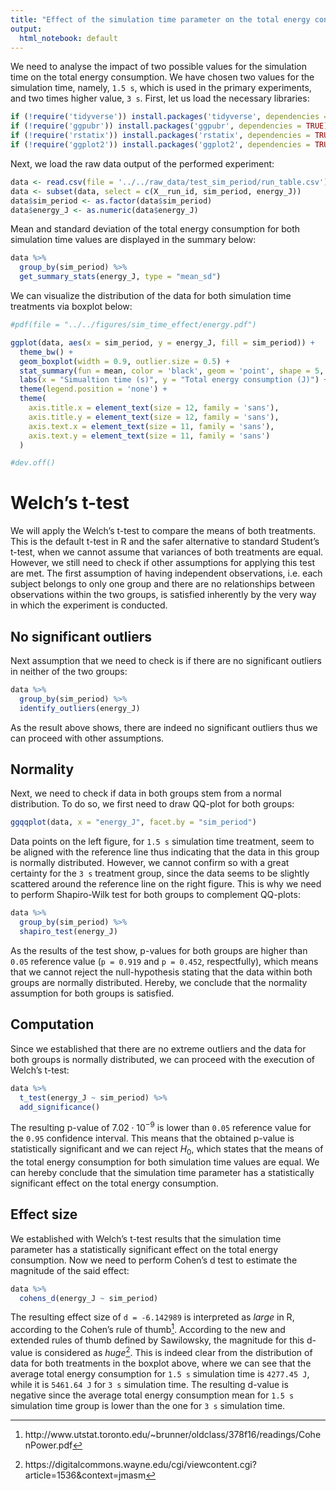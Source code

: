 ```yaml
---
title: "Effect of the simulation time parameter on the total energy consumption"
output:
  html_notebook: default
---
```


We need to analyse the impact of two possible values for the simulation time on the total energy consumption. We have chosen two values for the simulation time, namely, `1.5 s`, which is used in the primary experiments, and two times higher value, `3 s`. First, let us load the necessary libraries:
```r
if (!require('tidyverse')) install.packages('tidyverse', dependencies = TRUE); library('tidyverse')
if (!require('ggpubr')) install.packages('ggpubr', dependencies = TRUE); library('ggpubr')
if (!require('rstatix')) install.packages('rstatix', dependencies = TRUE); library('rstatix')
if (!require('ggplot2')) install.packages('ggplot2', dependencies = TRUE); library('ggplot2')
```

Next, we load the raw data output of the performed experiment:
```r
data <- read.csv(file = '../../raw_data/test_sim_period/run_table.csv')
data <- subset(data, select = c(X__run_id, sim_period, energy_J))
data$sim_period <- as.factor(data$sim_period)
data$energy_J <- as.numeric(data$energy_J)
```

Mean and standard deviation of the total energy consumption for both simulation time values are displayed in the summary below:
```r
data %>%
  group_by(sim_period) %>%
  get_summary_stats(energy_J, type = "mean_sd")
```

We can visualize the distribution of the data for both simulation time treatments via boxplot below:
```r
#pdf(file = "../../figures/sim_time_effect/energy.pdf")

ggplot(data, aes(x = sim_period, y = energy_J, fill = sim_period)) +
  theme_bw() + 
  geom_boxplot(width = 0.9, outlier.size = 0.5) + 
  stat_summary(fun = mean, color = 'black', geom = 'point', shape = 5, size = 1.5) +
  labs(x = "Simualtion time (s)", y = "Total energy consumption (J)") +
  theme(legend.position = 'none') +
  theme(
    axis.title.x = element_text(size = 12, family = 'sans'),
    axis.title.y = element_text(size = 12, family = 'sans'),
    axis.text.x = element_text(size = 11, family = 'sans'),
    axis.text.y = element_text(size = 11, family = 'sans')
  )

#dev.off()
```

# Welch's t-test

We will apply the Welch's t-test to compare the means of both treatments. This is the default t-test in R and the safer alternative to standard Student's t-test, when we cannot assume that variances of both treatments are equal. However, we still need to check if other assumptions for applying this test are met. The first assumption of having independent observations, i.e. each subject belongs to only one group and there are no relationships between observations within the two groups, is satisfied inherently by the very way in which the experiment is conducted.

## No significant outliers

Next assumption that we need to check is if there are no significant outliers in neither of the two groups:
```r
data %>% 
  group_by(sim_period) %>%
  identify_outliers(energy_J)
```

As the result above shows, there are indeed no significant outliers thus we can proceed with other assumptions.

## Normality

Next, we need to check if data in both groups stem from a normal distribution. To do so, we first need to draw QQ-plot for both groups:
```r
ggqqplot(data, x = "energy_J", facet.by = "sim_period")
```
Data points on the left figure, for `1.5 s` simulation time treatment, seem to be aligned with the reference line thus indicating that the data in this group is normally distributed. However, we cannot confirm so with a great certainty for the `3 s` treatment group, since the data seems to be slightly scattered around the reference line on the right figure. This is why we need to perform Shapiro-Wilk test for both groups to complement QQ-plots:
```r
data %>%
  group_by(sim_period) %>%
  shapiro_test(energy_J)
```
As the results of the test show, p-values for both groups are higher than `0.05` reference value (`p = 0.919` and `p = 0.452`, respectfully), which means that we cannot reject the null-hypothesis stating that the data within both groups are normally distributed. Hereby, we conclude that the normality assumption for both groups is satisfied.

## Computation

Since we established that there are no extreme outliers and the data for both groups is normally distributed, we can proceed with the execution of Welch's t-test:
```r
data %>%
  t_test(energy_J ~ sim_period) %>%
  add_significance()
```
The resulting p-value of $7.02 \cdot 10^{-9}$ is lower than `0.05` reference value for the `0.95` confidence interval. This means that the obtained p-value is statistically significant and we can reject $H_0$, which states that the means of the total energy consumption for both simulation time values are equal. We can hereby conclude that the simulation time parameter has a statistically significant effect on the total energy consumption.

## Effect size

We established with Welch's t-test results that the simulation time parameter has a statistically significant effect on the total energy consumption. Now we need to perform Cohen's d test to estimate the magnitude of the said effect:

```r
data %>%
  cohens_d(energy_J ~ sim_period)
```
The resulting effect size of `d = -6.142989` is interpreted as _large_ in R, according to the Cohen's rule of thumb^[http://www.utstat.toronto.edu/~brunner/oldclass/378f16/readings/CohenPower.pdf]. According to the new and extended rules of thumb defined by Sawilowsky, the magnitude for this d-value is considered as _huge_^[https://digitalcommons.wayne.edu/cgi/viewcontent.cgi?article=1536&context=jmasm]. This is indeed clear from the distribution of data for both treatments in the boxplot above, where we can see that the average total energy consumption for `1.5 s` simulation time is `4277.45 J`, while it is `5461.64 J` for `3 s` simulation time. The resulting d-value is negative since the average total energy consumption mean for `1.5 s` simulation time group is lower than the one for `3 s` simulation time.



